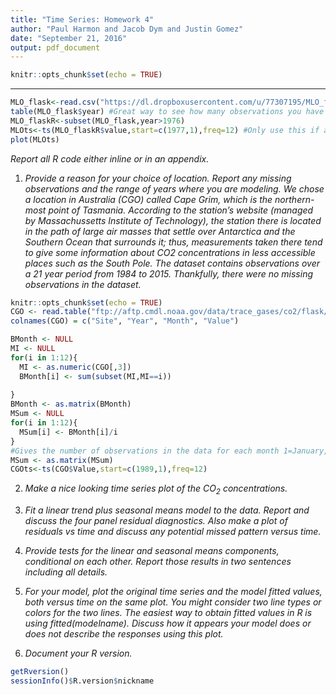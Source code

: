 ```yaml
---
title: "Time Series: Homework 4"
author: "Paul Harmon and Jacob Dym and Justin Gomez"
date: "September 21, 2016"
output: pdf_document
---
```


```r
knitr::opts_chunk$set(echo = TRUE)
```
---


```r
MLO_flask<-read.csv("https://dl.dropboxusercontent.com/u/77307195/MLO_flask.csv",header=T)
table(MLO_flask$year) #Great way to see how many observations you have per year
MLO_flaskR<-subset(MLO_flask,year>1976)
MLOts<-ts(MLO_flaskR$value,start=c(1977,1),freq=12) #Only use this if any missing values coded as NAs or no NAs in vector, otherwise you might need to avoid ts()
plot(MLOts)
```

_Report all R code either inline or in an appendix._

1) _Provide a reason for your choice of location. Report any missing observations and the range of years where you are modeling. 
    We chose a location in Australia (CGO) called Cape Grim, which is the northern-most point of Tasmania.  According to the station's website (managed by Massachussetts Institute of Technology), the station there is located in the path of large air masses that settle over Antarctica and the Southern Ocean that surrounds it; thus, measurements taken there tend to give some information about CO2 concentrations in less accessible places such as the South Pole. 
    The dataset contains observations over a 21 year period from 1984 to 2015. Thankfully, there were no missing observations in the dataset._

```r
knitr::opts_chunk$set(echo = TRUE)
CGO <- read.table("ftp://aftp.cmdl.noaa.gov/data/trace_gases/co2/flask/surface/co2_cgo_surface-flask_1_ccgg_month.txt",header=T)
colnames(CGO) = c("Site", "Year", "Month", "Value")

BMonth <- NULL
MI <- NULL
for(i in 1:12){
  MI <- as.numeric(CGO[,3])
  BMonth[i] <- sum(subset(MI,MI==i))
  
}
BMonth <- as.matrix(BMonth)
MSum <- NULL
for(i in 1:12){
  MSum[i] <- BMonth[i]/i
}
#Gives the number of observations in the data for each month 1=January, 12=December
MSum <- as.matrix(MSum)
CGOts<-ts(CGO$Value,start=c(1989,1),freq=12)
```

2) _Make a nice looking time series plot of the CO$_2$ concentrations._

3) _Fit a linear trend plus seasonal means model to the data. Report and discuss the four panel residual diagnostics. Also make a plot of residuals vs time and discuss any potential missed pattern versus time._

4) _Provide tests for the linear and seasonal means components, conditional on each other. Report those results in two sentences including all details._

5) _For your model, plot the original time series and the model fitted values, both versus time on the same plot. You might consider two line types or colors for the two lines. The easiest way to obtain fitted values in R is using fitted(modelname). Discuss how it appears your model does or does not describe the responses using this plot._

6) _Document your R version._

```r
getRversion()
sessionInfo()$R.version$nickname
```








